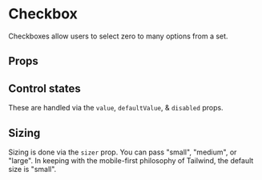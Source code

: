 

<Meta title="Components/Checkbox" of={Stories} />

# Checkbox

Checkboxes allow users to select zero to many options from a set.

## Props

<ArgTypes of={Checkbox} sort="requiredFirst" />

## Control states

These are handled via the `value`, `defaultValue`, & `disabled` props.

<Canvas of={Stories.AllControlStates} sourceState="shown" />

## Sizing

Sizing is done via the `sizer` prop. You can pass "small", "medium", or "large".
In keeping with the mobile-first philosophy of Tailwind, the default size is
"small".

<Canvas of={Stories.AllSizes} sourceState="shown" />
